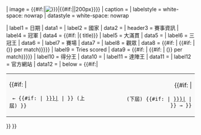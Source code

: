 <includeonly>
{{infobox
| name = Infobox Six Nations Championship
| above = {{{name|{{PAGENAME}}}}}
| image = {{#if:{{{image|}}}|[[Image:{{{image|}}}|{{#if:{{{imagesize|}}}|{{{imagesize}}}|200px}}]]}}
| caption = {{{caption|}}}
| labelstyle = white-space: nowrap
| datastyle = white-space: nowrap

| label1 = 日期
| data1 = {{{date|}}}
| label2 = 國家
| data2 = {{{countries|}}}
| header3 = 賽事資訊
| label4 = 冠軍
| data4 = {{{champions|}}} {{#if:{{{count|}}} |({{ordinal|{{{count}}}}} title)}}
| label5 = 大滿貫
| data5 = {{{grand slam|}}} 
| label6 = 三冠王
| data6 = {{{triple crown|}}} 
| label7 = 賽場
| data7 = {{{matches|}}}
| label8 = 觀眾
| data8 = {{#if:{{{attendance|}}} | {{formatnum: {{{attendance|}}}}} {{#if:{{{matches|}}} | ({{formatnum: {{#expr: {{{attendance|}}} / {{{matches|}}} round 0}}}} per match)}}}}
| label9 = Tries scored
| data9 = {{#if:{{{tries|}}} | {{formatnum: {{{tries|}}}}} {{#if:{{{matches|}}} | ({{formatnum: {{#expr: {{{tries|}}} / {{{matches|}}} round 2}}}} per match)}}}}
| label10 = 得分王
| data10 = {{{top point scorer|}}}
| label11 = 達陣王
| data11 = {{{top try scorer|}}}
| label12 = 官方網站
| data12 = {{{website|}}}
| below = {{#if:{{{previous year|}}}{{{next year|}}}|<table style="background:#F9F9F9" width="100%">
<tr>
<td width="50%" align="left">{{#if:{{{previous year|}}} |
  ← {{#if:{{{previous tournament|}}} | [[{{{previous tournament|}}}|{{{previous year|}}}]] | {{{previous year|}}}}} (上屆) }}</td>
<td width="50%" align="right">{{#if:{{{next year|}}} |
  (下屆) {{#if:{{{next tournament|}}} | [[{{{next tournament|}}}|{{{next year|}}}]] | {{{next year|}}}}} → }}</td>
</tr></table> }}
}}</includeonly><noinclude>
{{documentation}}
[[Category:Rugby union infobox templates|{{PAGENAME}}]]
</noinclude>